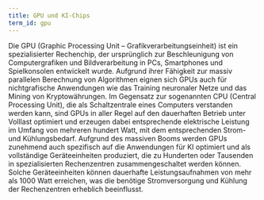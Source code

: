 ```yaml
---
title: GPU und KI-Chips
term_id: gpu
---
```


Die GPU (Graphic Processing Unit – Grafikverarbeitungseinheit) ist ein spezialisierter Rechenchip, der ursprünglich zur Beschleunigung von Computergrafiken und Bildverarbeitung in PCs, Smartphones und Spielkonsolen entwickelt wurde. Aufgrund ihrer Fähigkeit zur massiv parallelen Berechnung von Algorithmen eignen sich GPUs auch für nichtgrafische Anwendungen wie das Training neuronaler Netze und das Mining von Kryptowährungen. Im Gegensatz zur sogenannten CPU (Central Processing Unit), die als Schaltzentrale eines Computers verstanden werden kann, sind GPUs in aller Regel auf den dauerhaften Betrieb unter Volllast optimiert und erzeugen dabei entsprechende elektrische Leistung im Umfang von mehreren hundert Watt, mit dem entsprechenden Strom- und Kühlungsbedarf. Aufgrund des massiven Booms werden GPUs zunehmend auch spezifisch auf die Anwendungen für KI optimiert und als vollständige Geräteeinheiten produziert, die zu Hunderten oder Tausenden in spezialisierten Rechenzentren zusammengeschaltet werden können. Solche Geräteeinheiten können dauerhafte Leistungsaufnahmen von mehr als 1000 Watt erreichen, was die benötige Stromversorgung und Kühlung der Rechenzentren erheblich beeinflusst.
